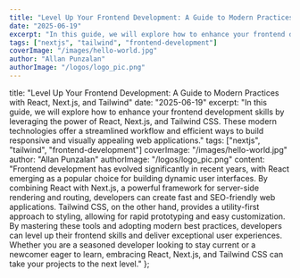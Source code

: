```yaml
---
title: "Level Up Your Frontend Development: A Guide to Modern Practices with React, Next.js, and Tailwind"
date: "2025-06-19"
excerpt: "In this guide, we will explore how to enhance your frontend development skills by leveraging the power of React, Next.js, and Tailwind CSS. These modern technologies offer a streamlined workflow and efficient ways to build responsive and visually appealing web applications."
tags: ["nextjs", "tailwind", "frontend-development"]
coverImage: "/images/hello-world.jpg"
author: "Allan Punzalan"
authorImage: "/logos/logo_pic.png"
---
```


title: "Level Up Your Frontend Development: A Guide to Modern Practices with React, Next.js, and Tailwind"
date: "2025-06-19"
excerpt: "In this guide, we will explore how to enhance your frontend development skills by leveraging the power of React, Next.js, and Tailwind CSS. These modern technologies offer a streamlined workflow and efficient ways to build responsive and visually appealing web applications."
tags: ["nextjs", "tailwind", "frontend-development"]
coverImage: "/images/hello-world.jpg"
author: "Allan Punzalan"
authorImage: "/logos/logo_pic.png"
content: "Frontend development has evolved significantly in recent years, with React emerging as a popular choice for building dynamic user interfaces. By combining React with Next.js, a powerful framework for server-side rendering and routing, developers can create fast and SEO-friendly web applications. Tailwind CSS, on the other hand, provides a utility-first approach to styling, allowing for rapid prototyping and easy customization. By mastering these tools and adopting modern best practices, developers can level up their frontend skills and deliver exceptional user experiences. Whether you are a seasoned developer looking to stay current or a newcomer eager to learn, embracing React, Next.js, and Tailwind CSS can take your projects to the next level."
};